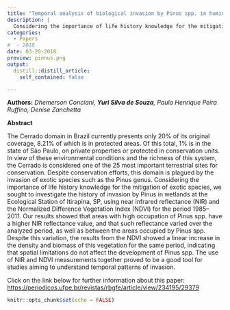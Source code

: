 ```yaml
---
title: "Temporal analysis of biological invasion by Pinus spp. in humid area of Cerrado domain"
description: |
  Considering the importance of life history knowledge for the mitigation of exotic species, here we sought to investigate the history of invasion by Pinus in wetlands at the Ecological Station of Itirapina, SP, using near infrared reflectance (NIR) and the Normalized Difference Vegetation Index (NDVI) for the period 1985–2011.
categories:
  - Papers 
#  - 2018
date: 03-20-2018
preview: pinnus.png
output:
  distill::distill_article:
    self_contained: false

---
```

**Authors:** *Dhemerson Conciani, **Yuri Silva de Souza**, Paulo Henrique Peira Ruffino, Denise Zanchetta*


**Abstract**

The Cerrado domain in Brazil currently presents only 20% of its original coverage, 8.21% of which is in protected areas. Of this total, 1% is in the state of São Paulo, on private properties or protected in conservation units. In view of these environmental conditions and the richness of this system, the Cerrado is considered one of the 25 most important terrestrial sites for conservation. Despite conservation efforts, this domain is plagued by the invasion of exotic species such as the Pinus genus. Considering the importance of life history knowledge for the mitigation of exotic species, we sought to investigate the history of invasion by Pinus in wetlands at the Ecological Station of Itirapina, SP, using near infrared reflectance (NIR) and the Normalized Difference Vegetation Index (NDVI) for the period 1985–2011. Our results showed that areas with high occupation of Pinus spp. have a higher NIR reflectance value, and that such reflectance varied over the analyzed period, as well as between the areas occupied by Pinus spp. Despite this variation, the results from the NDVI showed a linear increase in the density and biomass of this vegetation for the same period, indicating that spatial limitations do not affect the development of Pinus spp. The use of NIR and NDVI measurements together proved to be a good tool for studies aiming to understand temporal patterns of invasion.

Click on the link below for further information about this paper: [https://periodicos.ufpe.br/revistas/rbgfe/article/view/234195/29379](https://periodicos.ufpe.br/revistas/rbgfe/article/view/234195)

```r
knitr::opts_chunk$set(echo = FALSE)
```
<!-- adding share buttons on the right side of the page -->
<!-- AddToAny BEGIN -->
<div class="a2a_kit a2a_kit_size_32 a2a_floating_style a2a_vertical_style" style="right:0px; top:150px; data-a2a-url="https://souzayuri.github.io/" data-a2a-title="Yuri Souza">
<a class="a2a_button_twitter"></a>
</div>
<script>
var a2a_config = a2a_config || {};
a2a_config.onclick = 1;
</script>
<script async src="https://static.addtoany.com/menu/page.js"></script>
<!-- AddToAny END -->
